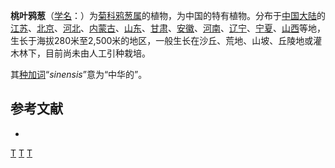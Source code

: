 {{Speciesbox
| genus = Scorzonera
| species = sinensis
| authority = Lipsch. et Krasch., 1935
| synonyms =
* ''Scorzonera austriaca subsp. sinensis'' Lipsch. & Krasch.
* ''Scorzonera sinensis f. sinensis''
}}

'''桃叶鸦葱'''（[[学名|学名]]：{{lang|la|''Scorzonera sinensis''}}）为[[菊科|菊科]][[鸦葱属|鸦葱属]]的植物，为中国的特有植物。分布于[[中国大陆|中国大陆]]的[[江苏|江苏]]、[[北京|北京]]、[[河北|河北]]、[[内蒙古|内蒙古]]、[[山东|山东]]、[[甘肃|甘肃]]、[[安徽|安徽]]、[[河南|河南]]、[[辽宁|辽宁]]、[[宁夏|宁夏]]、[[山西|山西]]等地，生长于海拔280米至2,500米的地区，一般生长在沙丘、荒地、山坡、丘陵地或灌木林下，目前尚未由人工引种栽培。

其[[种加词|种加词]]“''sinensis''”意为“中华的”。

== 参考文献 ==
<div class="references-small">
* {{cite web| url =http://www.bioinfo.cn/db05/KmzwSpecies.php?action=view&id=5486| title =桃叶鸦葱| work =《中国高等植物数据库全库》| publisher =中国科学院微生物研究所| author =昆明植物研究所| accessdate =2009-02-25| deadurl =yes| archiveurl =https://web.archive.org/web/20160305102209/http://www.bioinfo.cn/db05/KmzwSpecies.php?action=view&id=5486| archivedate =2016-03-05}}
</div>
{{Taxonbar|from=Q11111909}}

[[Category:鸦葱属|T]]
[[Category:1935年描述的植物|T]]
[[Category:中国特有植物|T]]


{{植物小作品}}